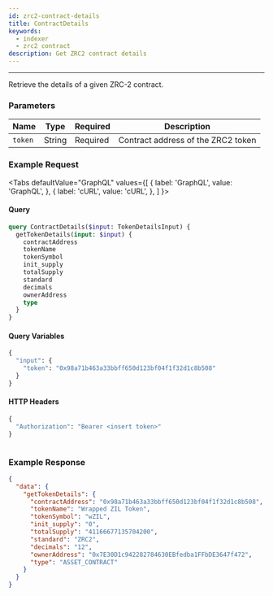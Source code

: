 ```yaml
---
id: zrc2-contract-details
title: ContractDetails
keywords:
  - indexer
  - zrc2 contract
description: Get ZRC2 contract details
---
```


---


Retrieve the details of a given ZRC-2 contract.

### Parameters

| Name      | Type    | Required | Description                                                                                                                                                                                              |
| --------- | ------- | -------- | ----------------------------------
| `token`   | String  | Required | Contract address of the ZRC2 token    



### Example Request


<Tabs
  defaultValue="GraphQL"
  values={[
    { label: 'GraphQL', value: 'GraphQL', },
    { label: 'cURL', value: 'cURL', },
  ]
}>

<TabItem value="GraphQL">

#### Query


```graphql
query ContractDetails($input: TokenDetailsInput) {
  getTokenDetails(input: $input) {
    contractAddress
    tokenName
    tokenSymbol
    init_supply
    totalSupply
    standard
    decimals
    ownerAddress
    type
  }
}
```

#### Query Variables

```graphql
{
  "input": {
    "token": "0x98a71b463a33bbff650d123bf04f1f32d1c8b508"
  }
}
```

#### HTTP Headers

```graphql
{
  "Authorization": "Bearer <insert token>" 
}
```

</TabItem>



<TabItem value="cURL">

```curl

```

</TabItem>
</Tabs>

### Example Response

```json
{
  "data": {
    "getTokenDetails": {
      "contractAddress": "0x98a71b463a33bbff650d123bf04f1f32d1c8b508",
      "tokenName": "Wrapped ZIL Token",
      "tokenSymbol": "wZIL",
      "init_supply": "0",
      "totalSupply": "41166677135704200",
      "standard": "ZRC2",
      "decimals": "12",
      "ownerAddress": "0x7E30D1c942282784630EBfedba1FFbDE3647f472",
      "type": "ASSET_CONTRACT"
    }
  }
}
```

